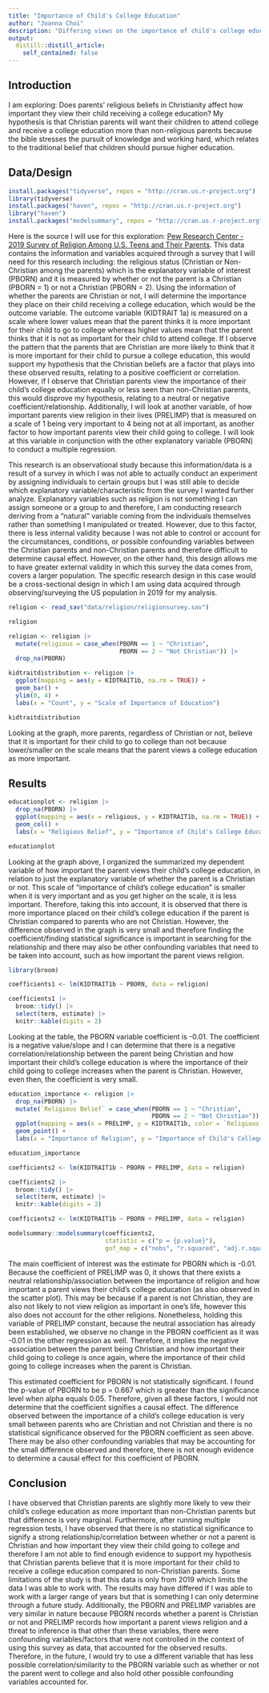 ```yaml
---
title: "Importance of Child's College Education"
author: "Joanna Choi"
description: "Differing views on the importance of child's college education based on parent's religion"
output:
  distill::distill_article:
    self_contained: false
---
```


  
## Introduction
  I am exploring: Does parents' religious beliefs in Christianity affect how important they view their child receiving a college education? My hypothesis is that Christian parents will want their children to attend college and receive a college education more than non-religious parents because the bible stresses the pursuit of knowledge and working hard, which relates to the traditional belief that children should pursue higher education.


## Data/Design

```r
install.packages("tidyverse", repos = "http://cran.us.r-project.org")
library(tidyverse)
install.packages("haven", repos = "http://cran.us.r-project.org")
library("haven")
install.packages("modelsummary", repos = "http://cran.us.r-project.org")
```
  Here is the source I will use for this exploration:
[Pew Research Center - 2019 Survey of Religion Among U.S. Teens and Their Parents](https://www.pewresearch.org/religion/dataset/2019-survey-of-religion-among-u-s-teens-and-their-parents/). This data contains the information and variables acquired through a survey that I will need for this research including: the religious status (Christian or Non-Christian among the parents) which is the explanatory variable of interest (PBORN) and it is measured by whether or not the parent is a Christian (PBORN = 1) or not a Christian (PBORN = 2). Using the information of whether the parents are Christian or not, I will determine the importance they place on their child receiving a college education, which would be the outcome variable. The outcome variable (KIDTRAIT 1a) is measured on a scale where lower values mean that the parent thinks it is more important for their child to go to college whereas higher values mean that the parent thinks that it is not as important for their child to attend college. If I observe the pattern that the parents that are Christian are more likely to think that it is more important for their child to pursue a college education, this would support my hypothesis that the Christian beliefs are a factor that plays into these observed results, relating to a positive coefficient or correlation. However, if I observe that Christian parents view the importance of their child's college education equally or less seen than non-Christian parents, this would disprove my hypothesis, relating to a neutral or negative coefficient/relationship. Additionally, I will look at another variable, of how important parents view religion in their lives (PRELIMP) that is measured on a scale of 1 being very important to 4 being not at all important, as another factor to how important parents view their child going to college. I will look at this variable in conjunction with the other explanatory variable (PBORN) to conduct a multiple regression.

  This research is an observational study because this information/data is a result of a survey in which I was not able to actually conduct an experiment by assigning individuals to certain groups but I was still able to decide which explanatory variable/characteristic from the survey I wanted further analyze. Explanatory variables such as religion is not something I can assign someone or a group to and therefore, I am conducting research deriving from a "natural" variable coming from the individuals themselves rather than something I manipulated or treated. However, due to this factor, there is less internal validity because I was not able to control or account for the circumstances, conditions, or possible confounding variables between the Christian parents and non-Christian parents and therefore difficult to determine causal effect. However, on the other hand, this design allows me to have greater external validity in which this survey the data comes from, covers a larger population. The specific research design in this case would be a cross-sectional design in which I am using data acquired through observing/surveying the US population in 2019 for my analysis. 

```r
religion <- read_sav("data/religion/religionsurvey.sav")

religion

religion <- religion |>
  mutate(religious = case_when(PBORN == 1 ~ "Christian",
                               PBORN == 2 ~ "Not Christian")) |>
  drop_na(PBORN) 

kidtraitdistribution <- religion |>
  ggplot(mapping = aes(y = KIDTRAIT1b, na.rm = TRUE)) +
  geom_bar() +
  ylim(0, 4) +
  labs(x = "Count", y = "Scale of Importance of Education")

kidtraitdistribution
```
Looking at the graph, more parents, regardless of Christian or not, believe that it is important for their child to go to college than not because lower/smaller on the scale means that the parent views a college education as more important. 
 
  
## Results
```r
educationplot <- religion |>
  drop_na(PBORN) |>
  ggplot(mapping = aes(x = religious, y = KIDTRAIT1b, na.rm = TRUE)) +
  geom_col() +
  labs(x = "Religious Belief", y = "Importance of Child's College Education")

educationplot
```
Looking at the graph above, I organized the summarized my dependent variable of how important the parent views their child's college education, in relation to just the explanatory variable of whether the parent is a Christian or not. This scale of "importance of child's college education" is smaller when it is very important and as you get higher on the scale, it is less important. Therefore, taking this into account, it is observed that there is more importance placed on their child's college education if the parent is Christian compared to parents who are not Christian. However, the difference observed in the graph is very small and therefore finding the coefficient/finding statistical significance is important in searching for the relationship and there may also be other confounding variables that need to be taken into account, such as how important the parent views religion.

```r
library(broom)

coefficients1 <- lm(KIDTRAIT1b ~ PBORN, data = religion)

coefficients1 |>
  broom::tidy() |>
  select(term, estimate) |>  
  knitr::kable(digits = 2)
```
Looking at the table, the PBORN variable coefficient is -0.01. The coefficient is a negative value/slope and I can determine that there is a negative correlation/relationship between the parent being Christian and how important their child's college education is where the importance of their child going to college increases when the parent is Christian. However, even then, the coefficient is very small.

```r
education_importance <- religion |>
  drop_na(PBORN) |>
  mutate(`Religious Belief` = case_when(PBORN == 1 ~ "Christian",
                                        PBORN == 2 ~ "Not Christian")) |>
  ggplot(mapping = aes(x = PRELIMP, y = KIDTRAIT1b, color = `Religious Belief`)) +
  geom_point() +
  labs(x = "Importance of Religion", y = "Importance of Child's College Education")

education_importance
```
```r
coefficients2 <- lm(KIDTRAIT1b ~ PBORN + PRELIMP, data = religion)

coefficients2 |>
  broom::tidy() |>
  select(term, estimate) |>  
  knitr::kable(digits = 2)
```
```r
coefficients2 <- lm(KIDTRAIT1b ~ PBORN + PRELIMP, data = religion)

modelsummary::modelsummary(coefficients2,
                           statistic = c("p = {p.value}"),
                           gof_map = c("nobs", "r.squared", "adj.r.squared"))
```
  The main coefficient of interest was the estimate for PBORN which is -0.01. Because the coefficient of PRELIMP was 0, it shows that there exists a neutral relationship/association between the importance of religion and how important a parent views their child's college education (as also observed in the scatter plot). This may be because if a parent is not Christian, they are also not likely to not view religion as important in one's life, however this also does not account for the other religions. Nonetheless, holding this variable of PRELIMP constant, because the neutral association has already been established, we observe no change in the PBORN coefficient as it was -0.01 in the other regression as well. Therefore, it implies the negative association between the parent being Christian and how important their child going to college is once again, where the importance of their child going to college increases when the parent is Christian.
  
  This estimated coefficient for PBORN is not statistically significant. I found the p-value of PBORN to be p = 0.667 which is greater than the significance level when alpha equals 0.05. Therefore, given all these factors, I would not determine that the coefficient signifies a causal effect. The difference observed between the importance of a child's college education is very small between parents who are Christian and not Christian and there is no statistical significance observed for the PBORN coefficient as seen above. There may be also other confounding variables that may be accounting for the small difference observed and therefore, there is not enough evidence to determine a causal effect for this coefficient of PBORN.


## Conclusion
  I have observed that Christian parents are slightly more likely to vew their child's college education as more important than non-Christian parents but that difference is very marginal. Furthermore, after running multiple regression tests, I have observed that there is no statistical significance to signify a strong relationship/correlation between whether or not a parent is Christian and how important they view their child going to college and therefore I am not able to find enough evidence to support my hypothesis that Christian parents believe that it is more important for their child to receive a college education compared to non-Christian parents. Some limitations of the study is that this data is only from 2019 which limits the data I was able to work with. The results may have differed if I was able to work with a larger range of years but that is something I can only determine through a future study. Additionally, the PBORN and PRELIMP variables are very similar in nature because PBORN records whether a parent is Christian or not and PRELIMP records how important a parent views religion and a threat to inference is that other than these variables, there were confounding variables/factors that were not controlled in the context of using this survey as data, that accounted for the observed results. Therefore, in the future, I would try to use a different variable that has less possible correlation/similarity to the PBORN variable such as whether or not the parent went to college and also hold other possible confounding variables accounted for. 